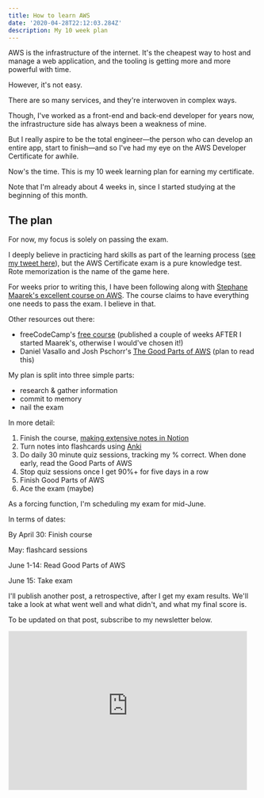 ```yaml
---
title: How to learn AWS
date: '2020-04-28T22:12:03.284Z'
description: My 10 week plan
---
```


AWS is the infrastructure of the internet. It's the cheapest way to host and manage a web application, and the tooling is getting more and more powerful with time.

However, it's not easy.

There are so many services, and they're interwoven in complex ways.

Though, I've worked as a front-end and back-end developer for years now, the infrastructure side has always been a weakness of mine.

But I really aspire to be the total engineer—the person who can develop an entire app, start to finish—and so I've had my eye on the AWS Developer Certificate for awhile.

Now's the time. This is my 10 week learning plan for earning my certificate.

Note that I'm already about 4 weeks in, since I started studying at the beginning of this month.

## The plan

For now, my focus is solely on passing the exam.

I deeply believe in practicing hard skills as part of the learning process ([see my tweet here](https://twitter.com/scottdomes/status/1251559286284509184?s=20)), but the AWS Certificate exam is a pure knowledge test. Rote memorization is the name of the game here.

For weeks prior to writing this, I have been following along with [Stephane Maarek's excellent course on AWS](https://www.udemy.com/course/aws-certified-developer-associate-dva-c01/). The course claims to have everything one needs to pass the exam. I believe in that.

Other resources out there:

- freeCodeCamp's [free course](https://www.youtube.com/watch?v=RrKRN9zRBWs) (published a couple of weeks AFTER I started Maarek's, otherwise I would've chosen it!)
- Daniel Vasallo and Josh Pschorr's [The Good Parts of AWS](https://gumroad.com/l/aws-good-parts) (plan to read this)

My plan is split into three simple parts:

- research & gather information
- commit to memory
- nail the exam

In more detail:

1. Finish the course, [making extensive notes in Notion](https://twitter.com/scottdomes/status/1250159229022793728?s=20)
2. Turn notes into flashcards using [Anki](https://apps.ankiweb.net/)
3. Do daily 30 minute quiz sessions, tracking my % correct. When done early, read the Good Parts of AWS
4. Stop quiz sessions once I get 90%+ for five days in a row
5. Finish Good Parts of AWS
6. Ace the exam (maybe)

As a forcing function, I'm scheduling my exam for mid-June.

In terms of dates:

By April 30: Finish course

May: flashcard sessions

June 1-14: Read Good Parts of AWS

June 15: Take exam

I'll publish another post, a retrospective, after I get my exam results. We'll take a look at what went well and what didn't, and what my final score is.

To be updated on that post, subscribe to my newsletter below.

<iframe src="https://scottdomes.substack.com/embed" width="480" height="320" style="border:1px solid #EEE; background:white;" frameborder="0" scrolling="no"></iframe>